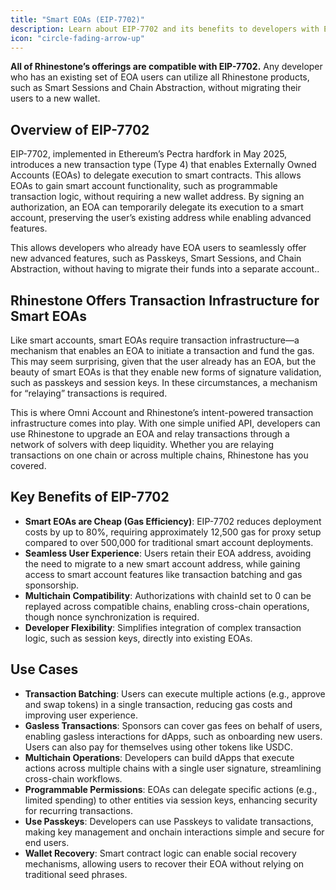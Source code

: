 ```yaml
---
title: "Smart EOAs (EIP-7702)"
description: Learn about EIP-7702 and its benefits to developers with EOA users  
icon: "circle-fading-arrow-up"
---
```


**All of Rhinestone’s offerings are compatible with EIP-7702.** Any developer who has an existing set of EOA users can utilize all Rhinestone products, such as Smart Sessions and Chain Abstraction, without migrating their users to a new wallet.

## Overview of EIP-7702

EIP-7702, implemented in Ethereum’s Pectra hardfork in May 2025, introduces a new transaction type (Type 4\) that enables Externally Owned Accounts (EOAs) to delegate execution to smart contracts. This allows EOAs to gain smart account functionality, such as programmable transaction logic, without requiring a new wallet address. By signing an authorization, an EOA can temporarily delegate its execution to a smart account, preserving the user’s existing address while enabling advanced features.

This allows developers who already have EOA users to seamlessly offer new advanced features, such as Passkeys, Smart Sessions, and Chain Abstraction, without having to migrate their funds into a separate account.. 

## Rhinestone Offers Transaction Infrastructure for Smart EOAs

Like smart accounts, smart EOAs require transaction infrastructure—a mechanism that enables an EOA to initiate a transaction and fund the gas. This may seem surprising, given that the user already has an EOA, but the beauty of smart EOAs is that they enable new forms of signature validation, such as passkeys and session keys. In these circumstances, a mechanism for “relaying” transactions is required.

This is where Omni Account and Rhinestone’s intent-powered transaction infrastructure comes into play. With one simple unified API, developers can use Rhinestone to upgrade an EOA and relay transactions through a network of solvers with deep liquidity. Whether you are relaying transactions on one chain or across multiple chains, Rhinestone has you covered.

## Key Benefits of EIP-7702

* **Smart EOAs are Cheap (Gas Efficiency)**: EIP-7702 reduces deployment costs by up to 80%, requiring approximately 12,500 gas for proxy setup compared to over 500,000 for traditional smart account deployments.  
* **Seamless User Experience**: Users retain their EOA address, avoiding the need to migrate to a new smart account address, while gaining access to smart account features like transaction batching and gas sponsorship.  
* **Multichain Compatibility**: Authorizations with chainId set to 0 can be replayed across compatible chains, enabling cross-chain operations, though nonce synchronization is required.  
* **Developer Flexibility**: Simplifies integration of complex transaction logic, such as session keys, directly into existing EOAs.

## Use Cases

* **Transaction Batching**: Users can execute multiple actions (e.g., approve and swap tokens) in a single transaction, reducing gas costs and improving user experience.  
* **Gasless Transactions**: Sponsors can cover gas fees on behalf of users, enabling gasless interactions for dApps, such as onboarding new users. Users can also pay for themselves using other tokens like USDC.  
* **Multichain Operations**: Developers can build dApps that execute actions across multiple chains with a single user signature, streamlining cross-chain workflows.  
* **Programmable Permissions**: EOAs can delegate specific actions (e.g., limited spending) to other entities via session keys, enhancing security for recurring transactions.  
* **Use Passkeys**: Developers can use Passkeys to validate transactions, making key management and onchain interactions simple and secure for end users.   
* **Wallet Recovery**: Smart contract logic can enable social recovery mechanisms, allowing users to recover their EOA without relying on traditional seed phrases.
